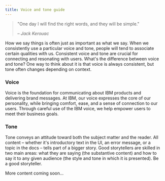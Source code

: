 ```yaml
---
title: Voice and tone guide
---
```


> "One day I will find the right words, and they will be simple."
>
> <cite>– Jack Kerouac</cite>

How we say things is often just as important as what we say.
When we consistently use a particular voice and tone, people will tend to associate certain qualities with us.
Consistent voice and tone are crucial for connecting and resonating with users. What's the difference between voice and tone?
One way to think about it is that voice is always consistent, but tone often changes depending on context.

### Voice

Voice is the foundation for communicating about IBM products and delivering brand messages. At IBM, our voice expresses the core of our personality,
while bringing comfort, ease, and a sense of connection to our users. Through careful use of the IBM voice, we help empower users to meet their business goals.

### Tone

Tone conveys an attitude toward both the subject matter and the reader. All content – whether it's introductory text in the UI, an error message,
or a topic in the docs – tells part of a bigger story. Good storytellers are skilled in two main areas: what they are saying (the substantive content)
and how to say it to any given audience (the style and tone in which it is presented). Be a good storyteller.

More content coming soon...